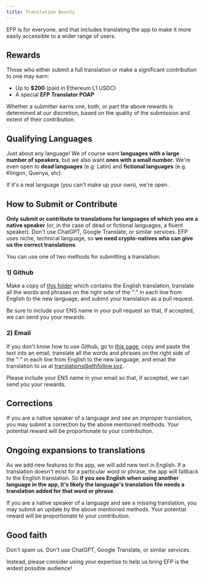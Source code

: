 ```yaml
---
title: Translation Bounty
---
```


EFP is for everyone, and that includes translating the app to make it more easily accessible to a wider range of users.

## Rewards

Those who either submit a full translation or make a significant contribution to one may earn:
- Up to **$200** (paid in Ethereum L1 USDC)
- A special **EFP Translator POAP**

Whether a submitter earns one, both, or part the above rewards is determined at our discretion, based on the quality of the submission and extent of their contribution.

## Qualifying Languages

Just about any language! We of course want **languages with a large number of speakers**, but we also want **ones with a small number**. We're even open to **dead languages** (e.g. Latin) and **fictional languages** (e.g. Klingon, Quenya, etc).

If it's a real language (you can't make up your own), we're open.

## How to Submit or Contribute

**Only submit or contribute to translations for languages of which you are a native speaker** (or, in the case of dead or fictional languages, a fluent speaker). Don't use ChatGPT, Google Translate, or similar services. EFP uses niche, technical language, so **we need crypto-natives who can give us the correct translations**.

You can use one of two methods for submitting a translation:

### 1) Github

Make a copy of [this folder](https://github.com/ethereumfollowprotocol/app/tree/main/public/locales/en) which contains the English translation, translate all the words and phrases on the right side of the ":" in each line from English to the new language, and submit your translation as a pull request.

Be sure to include your ENS name in your pull request so that, if accepted, we can send you your rewards.

### 2) Email

If you don't know how to use Github, go to [this page](https://github.com/ethereumfollowprotocol/app/blob/main/public/locales/en/translations.json), copy and paste the text into an email, translate all the words and phrases on the right side of the ":" in each line from English to the new language, and email the translation to us at [translations@ethfollow.xyz](mailto:translations@ethfollow.xyz).

Please include your ENS name in your email so that, if accepted, we can send you your rewards.

## Corrections

If you are a native speaker of a language and see an improper translation, you may submit a correction by the above mentioned methods. Your potential reward will be proportionate to your contribution.

## Ongoing expansions to translations

As we add new features to the app, we will add new text in English. If a translation doesn't exist for a particular word or phrase, the app will fallback to the English translation. So **if you see English when using another language in the app, it's likely the language's translation file needs a translation added for that word or phrase**.

If you are a native speaker of a language and see a missing translation, you may submit an update by the above mentioned methods. Your potential reward will be proportionate to your contribution.

## Good faith

Don't spam us. Don't use ChatGPT, Google Translate, or similar services.

Instead, please consider using your expertise to help us bring EFP is the widest possible audience!

